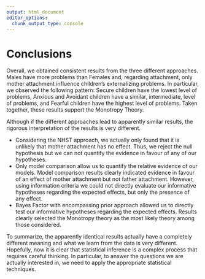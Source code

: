 ```yaml
---
output: html_document
editor_options: 
  chunk_output_type: console
---
```

# Conclusions {#conclusion-ext}

Overall, we obtained consistent results from the three different approaches. Males have more problems than Females and, regarding attachment, only mother attachment influence children's externalizing problems. In particular, we observed the following pattern: Secure children have the lowest level of problems, Anxious and Avoidant children have a similar, intermediate, level of problems, and Fearful children have the highest level of problems. Taken together, these results support the Monotropy Theory. 

Although if the different approaches lead to apparently similar results, the rigorous interpretation of the results is very different. 

- Considering the NHST approach, we actually only found that it is unlikely that mother attachment has no effect. Thus, we reject the null hypothesis but we can not quantify the evidence in favour of any of our hypotheses. 
- Only model comparison allow us to quantify the relative evidence of our models. Model comparison results clearly indicated evidence in favour of an effect of mother attachment but not father attachment. However, using information criteria we could not directly evaluate our informative hypotheses regarding the expected effects, but only the presence of any effect.
- Bayes Factor with encompassing prior approach allowed us to directly test our informative hypotheses regarding the expected effects. Results clearly selected the Monotropy theory as the most likely theory among those considered.

To summarize, the apparently identical results actually have a completely different meaning and what we learn from the data is very different. Hopefully, now it is clear that statistical inference is a complex process that requires careful thinking. In particular, to answer the questions we are actually interested in, we need to apply the appropriate statistical techniques.
